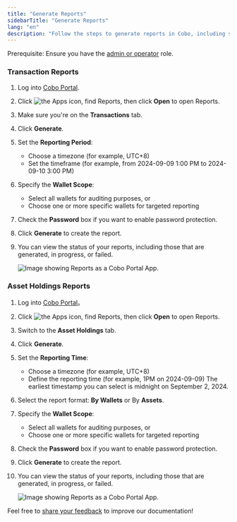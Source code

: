 ```yaml
---
title: "Generate Reports"
sidebarTitle: "Generate Reports"
lang: "en"
description: "Follow the steps to generate reports in Cobo, including selecting timeframes and wallets for accurate data."
---
```


<Info>Prerequisite: Ensure you have the [admin or operator](/en/portal/organization/roles-and-permissions) role.</Info>

### Transaction Reports

1. Log into [Cobo Portal](https://portal.cobo.com/login).
2. Click <img src="/en/images/portal-apps/reports/apps.svg" className="icon" alt="the Apps icon"/>, find Reports, then click **Open** to open Reports.
3. Make sure you're on the **Transactions** tab.
4. Click **Generate**.
5. Set the **Reporting Period**:
   - Choose a timezone (for example, UTC+8)
   - Set the timeframe (for example, from 2024-09-09 1:00 PM to 2024-09-10 3:00 PM)
6. Specify the **Wallet Scope**:
   - Select all wallets for auditing purposes, or
   - Choose one or more specific wallets for targeted reporting
7. Check the **Password** box if you want to enable password protection.
8. Click **Generate** to create the report.
9. You can view the status of your reports, including those that are generated, in progress, or failed.

    <img src="/en/images/portal-apps/reports/3.png" className="full_screen" alt="Image showing Reports as a Cobo Portal App."/>

### Asset Holdings Reports

1. Log into [Cobo Portal](https://portal.cobo.com/login)。
2. Click <img src="/en/images/portal-apps/reports/apps.svg" className="icon" alt="the Apps icon"/>, find Reports, then click **Open** to open Reports.
3. Switch to the **Asset Holdings** tab.
4. Click **Generate**.
5. Set the **Reporting Time**:
   - Choose a timezone (for example, UTC+8)
   - Define the reporting time (for example, 1PM on 2024-09-09)
   <Info>The earliest timestamp you can select is midnight on September 2, 2024.</Info>
6. Select the report format: **By Wallets** or By **Assets**.
7. Specify the **Wallet Scope**:
   - Select all wallets for auditing purposes, or
   - Choose one or more specific wallets for targeted reporting
8. Check the **Password** box if you want to enable password protection.
9. Click **Generate** to create the report.
10. You can view the status of your reports, including those that are generated, in progress, or failed.

    <img src="/en/images/portal-apps/reports/4.png" className="full_screen" alt="Image showing Reports as a Cobo Portal App."/>

<Tip>Feel free to [share your feedback](https://forms.zohopublic.com/cobo/form/DocumentFeedbackForm/formperma/QvLOhxJv1_JMsJ-1dleZ8Itb_7rzN-LtgvsDdxosoVI?referrername=manuals) to improve our documentation!</Tip>